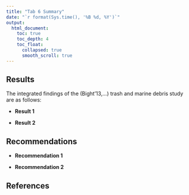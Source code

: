 ```yaml
---
title: "Tab 6 Summary"
date: "`r format(Sys.time(), '%B %d, %Y')`"
output:
  html_document:
    toc: true
    toc_depth: 4
    toc_float: 
      collapsed: true
      smooth_scroll: true 
---
```



## Results 

The integrated findings of the (Bight’13,...) trash and marine debris study are as follows:

- **Result 1**

- **Result 2**




## Recommendations 

- **Recommendation 1**

- **Recommendation 2**


## References


